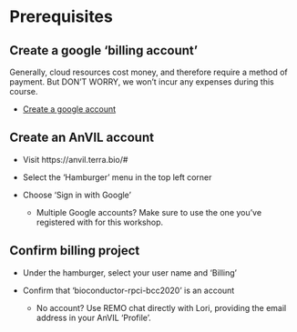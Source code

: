 # Prerequisites

## Create a google 'billing account'

Generally, cloud resources cost money, and therefore require a method
of payment. But DON'T WORRY, we won't incur any expenses during this
course.

- [Create a google account][1]

[1]: https://support.google.com/accounts/answer/27441?hl=en

## Create an AnVIL account

- Visit https://anvil.terra.bio/#
- Select the 'Hamburger' menu in the top left corner
- Choose 'Sign in with Google'

    - Multiple Google accounts? Make sure to use the one you've
      registered with for this workshop.
      
## Confirm billing project

- Under the hamburger, select your user name and 'Billing'
- Confirm that 'bioconductor-rpci-bcc2020' is an account

    - No account? Use REMO chat directly with Lori, providing the
      email address in your AnVIL 'Profile'.
